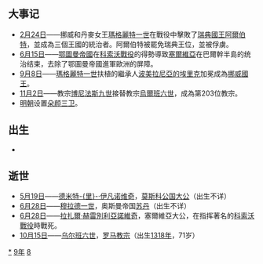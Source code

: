 {{yearTOC|1389|明'''[[洪武_(朱元璋)|洪武]]二十二年'''；越南'''[[光泰|光泰]]二年'''；日本南朝'''[[元中|元中]]六年'''，北朝'''[[嘉慶_(日本)|嘉慶]]三年'''，'''[[康應|康應]]元年'''}}
== 大事记 ==
*[[2月24日|2月24日]]——挪威和丹麥女王[[瑪格麗特一世|瑪格麗特一世]]在戰役中擊敗了[[阿爾伯特_(瑞典國王)|瑞典國王阿爾伯特]]，並成為三個王國的統治者。阿爾伯特被罷免瑞典王位，並被俘虜。
*[[6月15日|6月15日]]——[[鄂圖曼帝國|鄂圖曼帝國]]在[[科索沃戰役_(1389年)|科索沃戰役]]的得勢導致[[塞爾維亞|塞爾維亞]]在巴爾幹半島的统治结束，去除了鄂圖曼帝國進軍歐洲的屏障。
*[[9月8日|9月8日]]——[[瑪格麗特一世|瑪格麗特一世]]扶植的繼承人[[波美拉尼亞的埃里克|波美拉尼亞的埃里克]]加冕成為[[挪威國王|挪威國王]]。
*[[11月2日|11月2日]]——教宗[[博尼法斯九世|博尼法斯九世]]接替教宗[[烏爾班六世|烏爾班六世]]，成為第203位教宗。
*[[明朝|明朝]]设置[[朵颜三卫|朵颜三卫]]。

== 出生 ==
*

== 逝世 ==
{{Wikisource year mention}}
*[[5月19日|5月19日]]——[[德米特里·顿斯科伊|德米特-{里}-·伊凡诺维奇]]，[[莫斯科|莫斯科]][[莫斯科公国|公国]][[大公|大公]]（出生不详）
*[[6月28日|6月28日]]——[[穆拉德一世|穆拉德一世]]，奥斯曼帝国[[苏丹_(称谓)|苏丹]]（出生不详）
*[[6月28日|6月28日]]——[[拉扎爾·赫雷別利亞諾維奇|拉扎爾·赫雷別利亞諾維奇]]，塞爾維亞大公，在指挥著名的[[科索沃戰役_(1389年)|科索沃戰役]]時戰死。
*[[10月15日|10月15日]]——[[乌尔班六世|乌尔班六世]]，[[罗马|罗马]][[教宗|教宗]]（出生[[1318年|1318年]]，71岁）

[[Category:1389年|*]]
[[Category:1380年代|9年]]
[[Category:14世纪各年|8]]